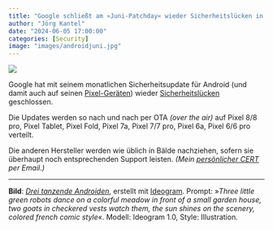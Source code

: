 ```yaml
---
title: "Google schließt am »Juni-Patchday« wieder Sicherheitslücken in Android"
author: "Jörg Kantel"
date: "2024-06-05 17:00:00"
categories: [Security]
image: "images/androidjuni.jpg"
---
```


[![](images/androidjuni-b.jpg)](https://www.flickr.com/photos/schockwellenreiter/53561635081/)

Google hat mit seinem monatlichen Sicherheitsupdate für Android (und damit auch auf seinen [Pixel-Geräten](https://source.android.com/docs/security/bulletin/pixel/2024-06-01)) wieder  [Sicherheitslücken](https://source.android.com/docs/security/bulletin/2024-06-01) geschlossen.

Die Updates werden so nach und nach per OTA *(over the air)* auf Pixel 8/8 pro, Pixel Tablet, Pixel Fold, Pixel 7a, Pixel 7/7 pro, Pixel 6a,  Pixel 6/6 pro verteilt.

Die anderen Hersteller werden wie üblich in Bälde nachziehen, sofern sie überhaupt noch entsprechenden Support leisten. *(Mein [persönlicher CERT](http://www.gwdg.de/~mreiman1/) per Email.)*

---

**Bild**: *[Drei tanzende Androiden](https://www.flickr.com/photos/schockwellenreiter/53561635081/)*, erstellt mit [Ideogram](https://ideogram.ai/). Prompt: »*Three little green robots dance on a colorful meadow in front of a small garden house, two goats in checkered vests watch them, the sun shines on the scenery, colored french comic style*«. Modell: Ideogram 1.0, Style: Illustration.